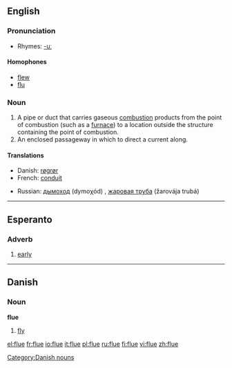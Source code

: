==English==

===Pronunciation===
*Rhymes: [[Rhymes:English:-uː|-uː]]
====Homophones====
*[[flew]]
*[[flu]]

===Noun===
{{en-noun}}

# A pipe or duct that carries gaseous [[combustion]] products from the point of combustion (such as a [[furnace]]) to a location outside the structure containing the point of combustion.
# An enclosed passageway in which to direct a current along.

====Translations====
{{top}}
*Danish: [[røgrør]] {{n}}
*French: [[conduit]] {{m}}
{{mid}}
*Russian: [[дымоход]] (dymoχód) {{m}}, [[жаровая труба]] (žarovája trubá) {{f}}
{{bottom}}

----

==Esperanto==
===Adverb===
{{eo-adv}}
# [[early]]

----

==Danish==

===Noun===
'''flue'''

# [[fly]]

[[Category:Danish nouns]]

[[el:flue]]
[[fr:flue]]
[[io:flue]]
[[it:flue]]
[[pl:flue]]
[[ru:flue]]
[[fi:flue]]
[[vi:flue]]
[[zh:flue]]